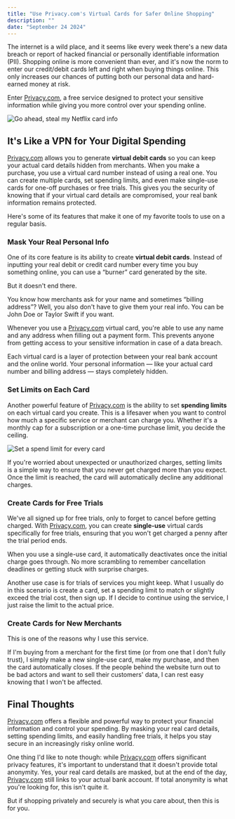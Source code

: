 ```yaml
---
title: "Use Privacy.com's Virtual Cards for Safer Online Shopping"
description: ""
date: "September 24 2024"
---
```


The internet is a wild place, and it seems like every week there's a new data breach or report of hacked financial or personally identifiable information (PII). Shopping online is more convenient than ever, and it's now the norm to enter our credit/debit cards left and right when buying things online. This only increases our chances of putting both our personal data and hard-earned money at risk.

Enter [Privacy.com](https://app.privacy.com/join/CKVYY/), a free service designed to protect your sensitive information while giving you more control over your spending online.

<MediaWide>

![Go ahead, steal my Netflix card info](/img/privacy-virtual-card.png)

</MediaWide>

## It's Like a VPN for Your Digital Spending

[Privacy.com](https://app.privacy.com/join/CKVYY) allows you to generate **virtual debit cards** so you can keep your actual card details hidden from merchants. When you make a purchase, you use a virtual card number instead of using a real one. You can create multiple cards, set spending limits, and even make single-use cards for one-off purchases or free trials. This gives you the security of knowing that if your virtual card details are compromised, your real bank information remains protected.

Here's some of its features that make it one of my favorite tools to use on a regular basis.

### Mask Your Real Personal Info

One of its core feature is its ability to create **virtual debit cards**. Instead of inputting your real debit or credit card number every time you buy something online, you can use a “burner” card generated by the site. 

But it doesn't end there.

You know how merchants ask for your  name and sometimes “billing address”? Well, you also don't have to give them your real info. You can be John Doe or Taylor Swift if you want. 

Whenever you use a [Privacy.com](https://app.privacy.com/join/CKVYY) virtual card, you're able to use any name and any address when filling out a payment form. This prevents anyone from getting access to your sensitive information in case of a data breach.

Each virtual card is a layer of protection between your real bank account and the online world. Your personal information — like your actual card number and billing address — stays completely hidden.

### Set Limits on Each Card

Another powerful feature of [Privacy.com](https://app.privacy.com/join/CKVYY/) is the ability to set **spending limits** on each virtual card you create. This is a lifesaver when you want to control how much a specific service or merchant can charge you. Whether it's a monthly cap for a subscription or a one-time purchase limit, you decide the ceiling.

![Set a spend limit for every card](/img/privacy-spend-limit.png)

If you're worried about unexpected or unauthorized charges, setting limits is a simple way to ensure that you never get charged more than you expect. Once the limit is reached, the card will automatically decline any additional charges.

### Create Cards for Free Trials

We've all signed up for free trials, only to forget to cancel before getting charged. With [Privacy.com](https://app.privacy.com/join/CKVYY/), you can create **single-use** virtual cards specifically for free trials, ensuring that you won't get charged a penny after the trial period ends.

When you use a single-use card, it automatically deactivates once the initial charge goes through. No more scrambling to remember cancellation deadlines or getting stuck with surprise charges.

Another use case is for trials of services you might keep. What I usually do in this scenario is create a card, set a spending limit to match or slightly exceed the trial cost, then sign up. If I decide to continue using the service, I just raise the limit to the actual price.

### Create Cards for New Merchants

This is one of the reasons why I use this service.

If I'm buying from a merchant for the first time (or from one that I don't fully trust), I simply make a new single-use card, make my purchase, and then the card automatically closes. If the people behind the website turn out to be bad actors and want to sell their customers' data, I can rest easy knowing that I won't be affected.

## Final Thoughts

[Privacy.com](https://app.privacy.com/join/CKVYY/) offers a flexible and powerful way to protect your financial information and control your spending. By masking your real card details, setting spending limits, and easily handling free trials, it helps you stay secure in an increasingly risky online world.

One thing I'd like to note though: while [Privacy.com](https://app.privacy.com/join/CKVYY/) offers significant privacy features, it's important to understand that it doesn't provide total anonymity. Yes, your real card details are masked, but at the end of the day, [Privacy.com](https://app.privacy.com/join/CKVYY/) still links to your actual bank account. If total anonymity is what you're looking for, this isn't quite it. 

But if shopping privately and securely is what you care about, then this is for you.